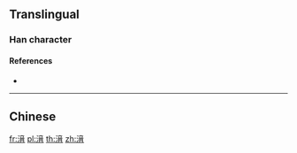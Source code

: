 {{character info/new}}
==Translingual==

===Han character===
{{Han char|rn=85|rad=水|as=09|sn=12|four=30127|canj=EYTB|ids=⿰氵𦚏}}

====References====
* {{Han ref|kx=0636.120|dkj=17812|dj=1043.170|hdz=31684.060|uh=6E47|ud=28231|bh=D9E9|bd=55785}}

----

==Chinese==
{{zh-see|湆|a|broth}}

[[fr:湇]]
[[pl:湇]]
[[th:湇]]
[[zh:湇]]